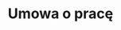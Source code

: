 ---
slug: umowa-o-prace
title: Umowa o pracę
categories: [praca]
priceId: price_1NlA35DqWXJnMCTY71GuETfQ
draft: true
---